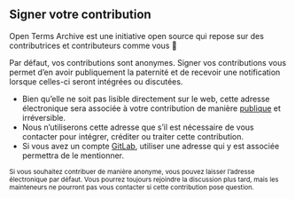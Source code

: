 ## Signer votre contribution

Open Terms Archive est une initiative open source qui repose sur des contributrices et contributeurs comme vous 🤗

Par défaut, vos contributions sont anonymes. Signer vos contributions vous permet d’en avoir publiquement la paternité et de recevoir une notification lorsque celles-ci seront intégrées ou discutées.

<ContributorFormFields />

- Bien qu’elle ne soit pas lisible directement sur le web, cette adresse électronique sera associée à votre contribution de manière [publique](https://stackoverflow.com/a/897604/594053) et irréversible.
- Nous n’utiliserons cette adresse que s’il est nécessaire de vous contacter pour intégrer, créditer ou traiter cette contribution.
- Si vous avez un compte [GitLab](https://gitlab.com), utiliser une adresse qui y est associée permettra de le mentionner.

<small>
  Si vous souhaitez contribuer de manière anonyme, vous pouvez laisser l’adresse électronique par défaut. Vous pourrez toujours rejoindre la discussion plus tard, mais les mainteneurs ne pourront pas vous contacter si cette contribution pose question.
</small>
